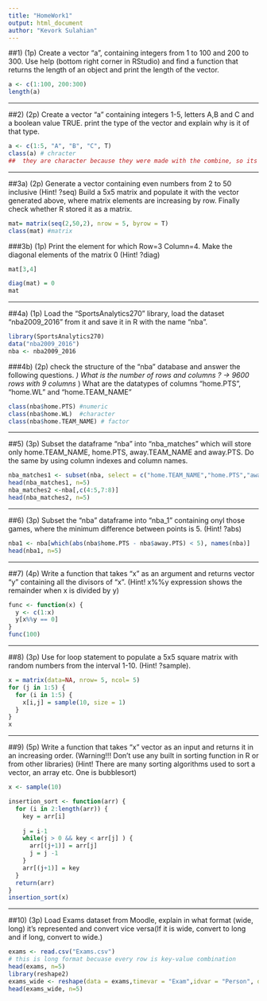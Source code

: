 ```yaml
---
title: "HomeWork1"
output: html_document
author: "Kevork Sulahian"
---
```


##1) (1p)
Create a vector "a", containing integers from 1 to 100 and 200 to 300.
Use help (bottom right corner in RStudio) and find a function that returns
the length of an object and print the length of the vector.

```r
a <- c(1:100, 200:300)
length(a)

```
---

##2) (2p)
Create a vector "a" containing integers 1-5, letters A,B and C and a boolean value TRUE.
print the type of the vector and explain why is it of that type.

```r
a <- c(1:5, "A", "B", "C", T)
class(a) # chracter
##  they are character because they were made with the combine, so its combined into a vector
```

---

##3a) (2p)
Generate a vector containing even numbers from 2 to 50 inclusive (Hint! ?seq)
Build a 5x5 matrix and populate it with the vector generated above, where matrix
elements are increasing by row. Finally check whether R stored it as a matrix.

```R
mat= matrix(seq(2,50,2), nrow = 5, byrow = T)
class(mat) #matrix
```

###3b) (1p)
Print the element for which Row=3 Column=4. Make the diagonal elements of the matrix 0 (Hint! ?diag)

```r
mat[3,4]

diag(mat) = 0
mat

```

---

##4a) (1p)
Load the "SportsAnalytics270" library, load the dataset "nba2009_2016"
from it and save it in R with the name "nba".

```R
library(SportsAnalytics270)
data("nba2009_2016")
nba <- nba2009_2016
```

###4b) (2p)
check the structure of the "nba" database and answer the following questions.
*) What is the number of rows and columns ?
-> 9600 rows with 9 columns
*) What are the datatypes of columns "home.PTS", "home.WL" and "home.TEAM_NAME"

```R
class(nba$home.PTS) #numeric
class(nba$home.WL)  #character
class(nba$home.TEAM_NAME) # factor
```

---

##5) (3p)
Subset the dataframe "nba" into "nba_matches" which will store only home.TEAM_NAME, home.PTS,
away.TEAM_NAME and away.PTS. Do the same by using column indexes and column names.

```r
nba_matches1 <- subset(nba, select = c("home.TEAM_NAME","home.PTS","away.TEAM_NAME","away.PTS"))
head(nba_matches1, n=5)
nba_matches2 <-nba[,c(4:5,7:8)]
head(nba_matches2, n=5)

```

---

##6) (3p)
Subset the "nba" dataframe into "nba_1" containing onyl those games, where the
minimum difference between points is 5. (Hint! ?abs)

```r
nba1 <- nba[which(abs(nba$home.PTS - nba$away.PTS) < 5), names(nba)]
head(nba1, n=5)
```

---

##7) (4p)
Write a function that takes "x" as an argument and returns vector "y" containing all
the divisors of "x". (Hint! x%%y expression shows the remainder when x is divided by y)

```R
func <- function(x) {
  y <- c(1:x)
  y[x%%y == 0]
}
func(100)
```

---

##8) (3p)
Use for loop statement to populate a 5x5 square matrix with random numbers from
the interval 1-10. (Hint! ?sample).

```R
x = matrix(data=NA, nrow= 5, ncol= 5)
for (j in 1:5) {
  for (i in 1:5) {
    x[i,j] = sample(10, size = 1)
  }
}
x
```

---

##9) (5p)
Write a function that takes "x" vector as an input and returns it in an increasing order.
(Warning!!! Don't use any built in sorting function in R or from other libraries)
(Hint! There are many sorting algorithms used to sort a vector, an array etc. One is bubblesort)

```R

x <- sample(10)

insertion_sort <- function(arr) {
  for (i in 2:length(arr)) {
    key = arr[i]
    
    j = i-1
    while(j > 0 && key < arr[j] ) {
      arr[(j+1)] = arr[j]
      j = j -1
    }
    arr[(j+1)] = key
  }
  return(arr)
}
insertion_sort(x)

```

---

##10) (3p)
Load Exams dataset from Moodle, explain in what format (wide, long) it's represented
and convert vice versa(If it is wide, convert to long and if long, convert to wide.)

```r
exams <- read.csv("Exams.csv")
# this is long format becuase every row is key-value combination
head(exams, n=5)
library(reshape2)
exams_wide <- reshape(data = exams,timevar = "Exam",idvar = "Person", direction = 'wide')
head(exams_wide, n=5)
```


